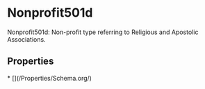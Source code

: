 # Nonprofit501d

Nonprofit501d: Non-profit type referring to Religious and Apostolic Associations.

## Properties

<Grid>
* [](/Properties/Schema.org/)

</Grid>

